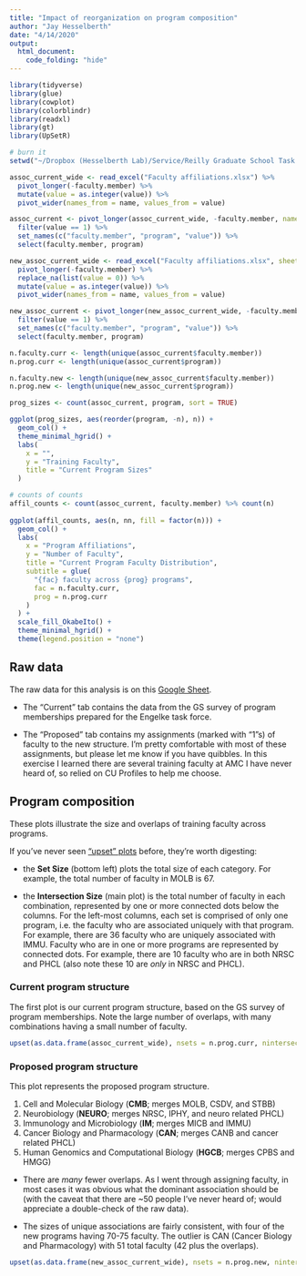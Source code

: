 ```yaml
---
title: "Impact of reorganization on program composition"
author: "Jay Hesselberth"
date: "4/14/2020"
output:
  html_document:
    code_folding: "hide"
---
```


```r
library(tidyverse)
library(glue)
library(cowplot)
library(colorblindr)
library(readxl)
library(gt)
library(UpSetR)
```

```r
# burn it
setwd("~/Dropbox (Hesselberth Lab)/Service/Reilly Graduate School Task Force")

assoc_current_wide <- read_excel("Faculty affiliations.xlsx") %>%
  pivot_longer(-faculty.member) %>%
  mutate(value = as.integer(value)) %>%
  pivot_wider(names_from = name, values_from = value)

assoc_current <- pivot_longer(assoc_current_wide, -faculty.member, names_to = "program") %>%
  filter(value == 1) %>%
  set_names(c("faculty.member", "program", "value")) %>%
  select(faculty.member, program)

new_assoc_current_wide <- read_excel("Faculty affiliations.xlsx", sheet = 2) %>%
  pivot_longer(-faculty.member) %>%
  replace_na(list(value = 0)) %>%
  mutate(value = as.integer(value)) %>%
  pivot_wider(names_from = name, values_from = value)

new_assoc_current <- pivot_longer(new_assoc_current_wide, -faculty.member, names_to = "program") %>%
  filter(value == 1) %>%
  set_names(c("faculty.member", "program", "value")) %>%
  select(faculty.member, program)

n.faculty.curr <- length(unique(assoc_current$faculty.member))
n.prog.curr <- length(unique(assoc_current$program))

n.faculty.new <- length(unique(new_assoc_current$faculty.member))
n.prog.new <- length(unique(new_assoc_current$program))
```

```r
prog_sizes <- count(assoc_current, program, sort = TRUE)

ggplot(prog_sizes, aes(reorder(program, -n), n)) +
  geom_col() +
  theme_minimal_hgrid() +
  labs(
    x = "",
    y = "Training Faculty",
    title = "Current Program Sizes"
  )
```

```r
# counts of counts
affil_counts <- count(assoc_current, faculty.member) %>% count(n)
  
ggplot(affil_counts, aes(n, nn, fill = factor(n))) +
  geom_col() +
  labs(
    x = "Program Affiliations",
    y = "Number of Faculty",
    title = "Current Program Faculty Distribution",
    subtitle = glue(
      "{fac} faculty across {prog} programs",
      fac = n.faculty.curr,
      prog = n.prog.curr 
    )
  ) +
  scale_fill_OkabeIto() +
  theme_minimal_hgrid() +
  theme(legend.position = "none")
```

## Raw data

The raw data for this analysis is on this [Google Sheet](https://docs.google.com/spreadsheets/d/1Q8lkPItX6yhoiIXoMKxbA0KG3qxSmmIQ3oFeb0ZH4DE/edit?usp=sharing).

* The "Current" tab contains the data from the GS survey of program memberships prepared for the Engelke task force.

* The "Proposed" tab contains my assignments (marked with "1"s) of faculty to the new structure. I'm pretty comfortable with most of these assignments, but please let me know if you have quibbles. In this exercise I learned there are several training faculty at AMC I have never heard of, so relied on CU Profiles to help me choose.

## Program composition

These plots illustrate the size and overlaps of training faculty across programs. 

If you've never seen ["upset" plots](https://academic.oup.com/bioinformatics/article/33/18/2938/3884387) before, they're worth digesting:

* the **Set Size** (bottom left) plots the total size of each category. For example, the total number of faculty in MOLB is 67.

* the **Intersection Size** (main plot) is the total number of faculty in each combination, represented by one or more connected dots below the columns. For the left-most columns, each set is comprised of only one program, i.e. the faculty who are associated uniquely with that program. For example, there are 36 faculty who are uniquely associated with IMMU. Faculty who are in one or more programs are represented by connected dots. For example, there are 10 faculty who are in both NRSC and PHCL (also note these 10 are *only* in NRSC and PHCL).

### Current program structure

The first plot is our current program structure, based on the GS survey of program memberships. Note the large number of overlaps, with many combinations having a small number of faculty.

```r
upset(as.data.frame(assoc_current_wide), nsets = n.prog.curr, nintersects = NA)
```

### Proposed program structure

This plot represents the proposed program structure.

1.	Cell and Molecular Biology (**CMB**; merges MOLB, CSDV, and STBB)
2.	Neurobiology (**NEURO**; merges NRSC, IPHY, and neuro related PHCL)
3.	Immunology and Microbiology (**IM**; merges MICB and IMMU)
4.	Cancer Biology and Pharmacology (**CAN**; merges CANB and cancer related PHCL)
5.	Human Genomics and Computational Biology (**HGCB**; merges CPBS and HMGG)

* There are *many* fewer overlaps. As I went through assigning faculty, in most cases it was obvious what the dominant association should be (with the caveat that there are ~50 people I've never heard of; would appreciate a double-check of the raw data).

* The sizes of unique associations are fairly consistent, with four of the new programs having 70-75 faculty. The outlier is CAN (Cancer Biology and Pharmacology) with 51 total faculty (42 plus the overlaps).

```r
upset(as.data.frame(new_assoc_current_wide), nsets = n.prog.new, nintersects = NA)
```

